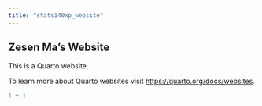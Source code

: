 ```yaml
---
title: "stats140xp_website"
---
```


## Zesen Ma's Website

This is a Quarto website.

To learn more about Quarto websites visit <https://quarto.org/docs/websites>.

```r
1 + 1
```
